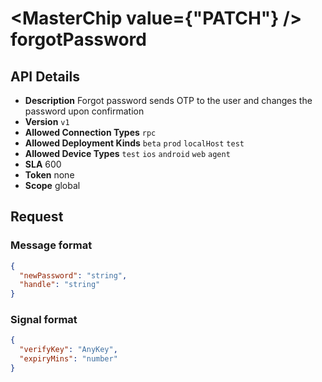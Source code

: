 
# <MasterChip value={"PATCH"} /> forgotPassword

## API Details

- **Description** Forgot password sends OTP to the user and changes the password upon confirmation
- **Version** `v1`
- **Allowed Connection Types** `rpc` 
- **Allowed Deployment Kinds** `beta` `prod` `localHost` `test` 
- **Allowed Device Types** `test` `ios` `android` `web` `agent` 
- **SLA** 600
- **Token** none
- **Scope** global


## Request

### Message format

```json
{
  "newPassword": "string",
  "handle": "string"
}
```

### Signal format

```json
{
  "verifyKey": "AnyKey",
  "expiryMins": "number"
}
```

